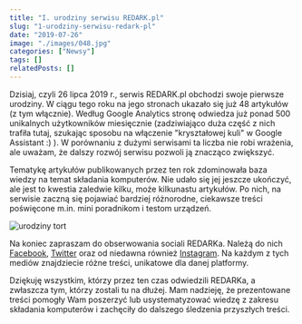 ```yaml
---
title: "I. urodziny serwisu REDARK.pl"
slug: "1-urodziny-serwisu-redark-pl"
date: "2019-07-26"
image: "./images/048.jpg"
categories: ["Newsy"]
tags: []
relatedPosts: []
---
```


Dzisiaj, czyli 26 lipca 2019 r., serwis REDARK.pl obchodzi swoje pierwsze urodziny. W ciągu tego roku na jego stronach ukazało się już 48 artykułów (z tym włącznie). Według Google Analytics stronę odwiedza już ponad 500 unikalnych użytkowników miesięcznie (zadziwiająco duża część z nich trafiła tutaj, szukając sposobu na włączenie "kryształowej kuli" w Google Assistant :) ). W porównaniu z dużymi serwisami ta liczba nie robi wrażenia, ale uważam, że dalszy rozwój serwisu pozwoli ją znacząco zwiększyć.

Tematykę artykułów publikowanych przez ten rok zdominowała baza wiedzy na temat składania komputerów. Nie udało się jej jeszcze ukończyć, ale jest to kwestia zaledwie kilku, może kilkunastu artykułów. Po nich, na serwisie zaczną się pojawiać bardziej różnorodne, ciekawsze treści poświęcone m.in. mini poradnikom i testom urządzeń.

![urodziny tort](images/main-768x768.jpg)

Na koniec zapraszam do obserwowania sociali REDARKa. Należą do nich [Facebook](https://www.facebook.com/REDARKpl/), [Twitter](https://twitter.com/REDARKpl) oraz od niedawna również [Instagram](https://www.instagram.com/redark.pl/). Na każdym z tych mediów znajdziecie różne treści, unikatowe dla danej platformy.

Dziękuję wszystkim, którzy przez ten czas odwiedzili REDARKa, a zwłaszcza tym, którzy zostali tu na dłużej. Mam nadzieję, że prezentowane treści pomogły Wam poszerzyć lub usystematyzować wiedzę z zakresu składania komputerów i zachęciły do dalszego śledzenia przyszłych treści.
